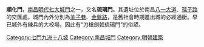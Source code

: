 {{Unreferenced|time=2016-07-28T12:58:07+00:00}}
'''順化門'''，[[南昌|南昌]][[明代|明代]][[南昌城門|七大城門]]之一，又名'''琉璃門'''。其遺址位於南昌[[八一大道|八一大道]]、[[孺子路|孺子路]]的交匯處，城門內外分別為[[羊子巷|羊子巷]]、[[金盤路|金盤路]]，是舊社會時期進出城的必經通衡。早已城外有練兵的大校場，因此有“刀槍劍戟琉璃門”的俗諺。

{{七門九洲十八坡}}
[[Category:七門九洲十八坡|Category:七門九洲十八坡]]
[[Category:南昌城門|Category:南昌城門]]
[[Category:明朝建築|Category:明朝建築]]